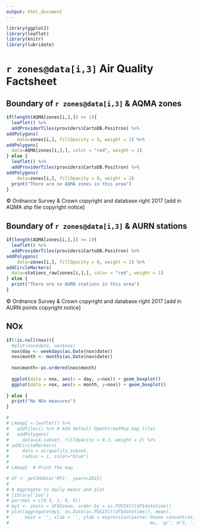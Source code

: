 ```yaml
---
output: html_document
---
```


```r
library(ggplot2)
library(leaflet)
library(knitr)
library(lubridate)
```

# `r zones@data[i,3] ` Air Quality Factsheet

## Boundary of `r zones@data[i,3]` & AQMA zones

```r

if(length(AQMA[zones[i,],]) >= 1){
  leaflet() %>%
  addProviderTiles(providers$CartoDB.Positron) %>%
addPolygons(
    data=zones[i,], fillOpacity = 0, weight = 2) %>%
addPolygons(
  data=AQMA[zones[i,],], color = "red", weight = 1)
} else {
  leaflet() %>%
  addProviderTiles(providers$CartoDB.Positron) %>%
addPolygons(
    data=zones[i,], fillOpacity = 0, weight = 2)
  print("There are no AQMA zones in this area")
}

```

© Ordnance Survey & Crown copyright and database right 2017
[add in AQMA shp file copyright notice]

## Boundary of `r zones@data[i,3]` & AURN stations

```r

if(length(AQMA[zones[i,],]) >= 1){
  leaflet() %>%
  addProviderTiles(providers$CartoDB.Positron) %>%
addPolygons(
    data=zones[i,], fillOpacity = 0, weight = 2) %>%
addCircleMarkers(
  data=stations_raw[zones[i,],], color = "red", weight = 1)
} else {
  print("There are no AURN stations in this area")
}

```

© Ordnance Survey & Crown copyright and database right 2017
[add in AURN points copyright notice]

## NOx



```r
if(!is.null(nox)){
  #plot(nox$date, nox$nox)
  nox$day <- weekdays(as.Date(nox$date))
  nox$month <- months(as.Date(nox$date))
  
  nox$month<-as.ordered(nox$month) 
  
  ggplot(data = nox, aes(x = day, y=nox)) + geom_boxplot()
  ggplot(data = nox, aes(x = month, y=nox)) + geom_boxplot()
  
} else {
  print("No NOx measures")
}
```

 
```r

# 
# LAmap2 <-leaflet() %>%
#   addTiles() %>% # Add default OpenStreetMap map tiles
#   addPolygons(
#     data=LA.subset, fillOpacity = 0.1, weight = 2) %>%
# addCircleMarkers(
#     data = airquality_subset,
#     radius = 1, color="blue")
# 
# LAmap2  # Print the map

```

```r

# df <- get1Hdata('MY1', years=2015)
# 
# # Aggregate to daily means and plot
# library('zoo')
# par(mai = c(0.5, 1, 0, 0)) 
# my1 <- zoo(x = df$Ozone, order.by = as.POSIXlt(df$datetime))
# plot(aggregate(my1, as.Date(as.POSIXlt(df$datetime)), mean), 
#      main = '', xlab = '', ylab = expression(paste('Ozone concentration [',
#                                                     mu, 'g/', m^3, ']')))
```